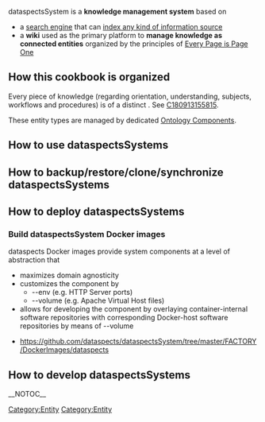 dataspectsSystem is a '''knowledge management system''' based on
* a [http://localhost:20107/search search engine] that can [https://dataspects.com/dataspects-search index any kind of information source]
* a '''wiki''' used as the primary platform to '''manage knowledge as connected entities''' organized by the principles of [https://everypageispageone.com/the-book/ Every Page is Page One]

== How this cookbook is organized ==

Every piece of knowledge (regarding orientation, understanding, subjects, workflows and procedures) is of a distinct {{DomainTerm|Entity Types|dataspects}}. See [[C180913155815]].

{{EntitiesByEntityType}}

These entity types are managed by dedicated [[Ontology Components]].

== How to use dataspectsSystems ==

== How to backup/restore/clone/synchronize dataspectsSystems ==

== How to deploy dataspectsSystems ==

=== Build dataspectsSystem Docker images ===

dataspects Docker images provide system components at a level of abstraction that

* maximizes domain agnosticity
* customizes the component by
** --env (e.g. HTTP Server ports)
** --volume (e.g. Apache Virtual Host files)
* allows for developing the component by overlaying container-internal software repositories with corresponding Docker-host software repositories by means of --volume

* https://github.com/dataspects/dataspectsSystem/tree/master/FACTORY/DockerImages/dataspects

== How to develop dataspectsSystems ==

[[Category:Entity]]

__NOTOC__
[[Category:Entity]]
